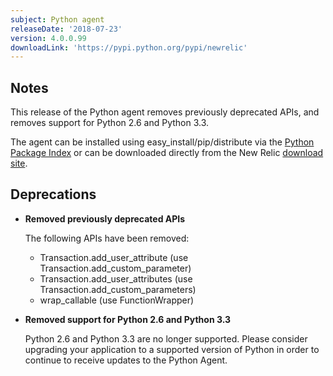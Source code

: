 ```yaml
---
subject: Python agent
releaseDate: '2018-07-23'
version: 4.0.0.99
downloadLink: 'https://pypi.python.org/pypi/newrelic'
---
```


## Notes

This release of the Python agent removes previously deprecated APIs, and removes support for Python 2.6 and Python 3.3.

The agent can be installed using easy_install/pip/distribute via the [Python Package Index](https://pypi.python.org/pypi/newrelic) or can be downloaded directly from the New Relic [download site](http://download.newrelic.com/python_agent/release).

## Deprecations

* **Removed previously deprecated APIs**

  The following APIs have been removed:

  * Transaction.add_user_attribute (use Transaction.add_custom_parameter)
  * Transaction.add_user_attributes (use Transaction.add_custom_parameters)
  * wrap_callable (use FunctionWrapper)
* **Removed support for Python 2.6 and Python 3.3**

  Python 2.6 and Python 3.3 are no longer supported. Please consider upgrading your application to a supported version of Python in order to continue to receive updates to the Python Agent.
